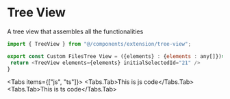 
# Tree View

A tree view that assembles all the functionalities

```js
import { TreeView } from "@/components/extension/tree-view";

export const Custom FilesTree View = ({elements} : {elements : any[]})=>{
 return <TreeView elements={elements} initialSelectedId="21" />
}
```

<Tabs items={["js", "ts"]}>
  <Tabs.Tab>This is js code</Tabs.Tab>
  <Tabs.Tab>This is ts code</Tabs.Tab>
</Tabs>
